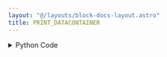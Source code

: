 ```yaml
---
layout: "@/layouts/block-docs-layout.astro"
title: PRINT_DATACONTAINER
---
```



<PythonDocsDisplay docstring={docstring} />

<details>
<summary>Python Code</summary>
```python
from flojoy import flojoy, DataContainer, TextBlob


@flojoy()
def PRINT_DATACONTAINER(
    default: DataContainer,
) -> TextBlob:
    """The PRINT_DATACONTAINER node returns a TextBlob containing input DataContainer information.

    Must use the TEXT_VIEW node to view the text.

    Returns
    -------
    DataContainer
        TextBlob: Input datacontainer information
    """

    return TextBlob(text_blob=str(default))

```
[Find this Flojoy Block on GitHub](https://github.com/flojoy-ai/blocks/blob/main/blocks/EXTRACTORS/DEBUGGING/PRINT_DATACONTAINER/PRINT_DATACONTAINER.py)
</details>

## Example

<GetHelpWidget />

<AppDisplay app={app} blockName="PRINT_DATACONTAINER" client:visible />


